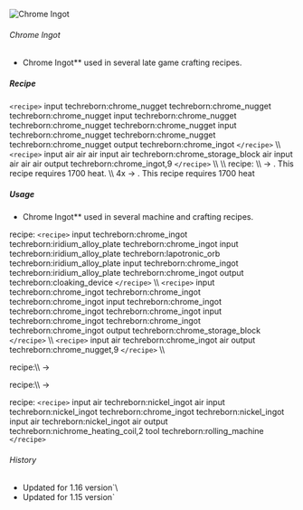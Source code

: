 ![Chrome Ingot](/mods/techreborn/chrome_ingot.png)

###### Chrome Ingot

- Chrome Ingot** used in several late game crafting recipes.

##### Recipe

`<recipe>` input techreborn:chrome_nugget
techreborn:chrome_nugget techreborn:chrome_nugget input
techreborn:chrome_nugget techreborn:chrome_nugget
techreborn:chrome_nugget input techreborn:chrome_nugget
techreborn:chrome_nugget techreborn:chrome_nugget output
techreborn:chrome_ingot `</recipe>` \\\\ `<recipe>` input
air air air input air techreborn:chrome_storage_block air input air air
air output techreborn:chrome_ingot,9 `</recipe>` \\\\ \\\\
<Mcitem id="techreborn:blast_furnace"/> recipe: \\\\
<Mcitem id="techreborn:chrome_dust"/> -\>
<Mcitem id="techreborn:chrome_ingot"/>. This recipe
requires 1700 heat. \\\\
4x<Mcitem id="techreborn:small_pile_of_chrome_dust"/>
-\> <Mcitem id="techreborn:chrome_ingot"/>. This
recipe requires 1700 heat

##### Usage

- Chrome Ingot** used in several machine and crafting recipes.

<Mcitem id="minecraft:crafting_table"/> recipe:
`<recipe>` input techreborn:chrome_ingot
techreborn:iridium_alloy_plate techreborn:chrome_ingot input
techreborn:iridium_alloy_plate techreborn:lapotronic_orb
techreborn:iridium_alloy_plate input techreborn:chrome_ingot
techreborn:iridium_alloy_plate techreborn:chrome_ingot output
techreborn:cloaking_device `</recipe>` \\\\ `<recipe>`
input techreborn:chrome_ingot techreborn:chrome_ingot
techreborn:chrome_ingot input techreborn:chrome_ingot
techreborn:chrome_ingot techreborn:chrome_ingot input
techreborn:chrome_ingot techreborn:chrome_ingot techreborn:chrome_ingot
output techreborn:chrome_storage_block `</recipe>` \\\\
`<recipe>` input air techreborn:chrome_ingot air output
techreborn:chrome_nugget,9 `</recipe>` \\\\

<Mcitem id="techreborn:compressor"/> recipe:\\\\
<Mcitem id="techreborn:chrome_ingot"/> -\>
<Mcitem id="techreborn:chrome_plate"/>

<Mcitem id="techreborn:grinder"/> recipe:\\\\
<Mcitem id="techreborn:chrome_ingot"/> -\>
<Mcitem id="techreborn:chrome_dust"/>

<Mcitem id="techreborn:rolling_machine"/> recipe:
`<recipe>` input air techreborn:nickel_ingot air input
techreborn:nickel_ingot techreborn:chrome_ingot techreborn:nickel_ingot
input air techreborn:nickel_ingot air output
techreborn:nichrome_heating_coil,2 tool techreborn:rolling_machine
`</recipe>`

###### History

* Updated for 1.16 version`\
* Updated for 1.15 version`
